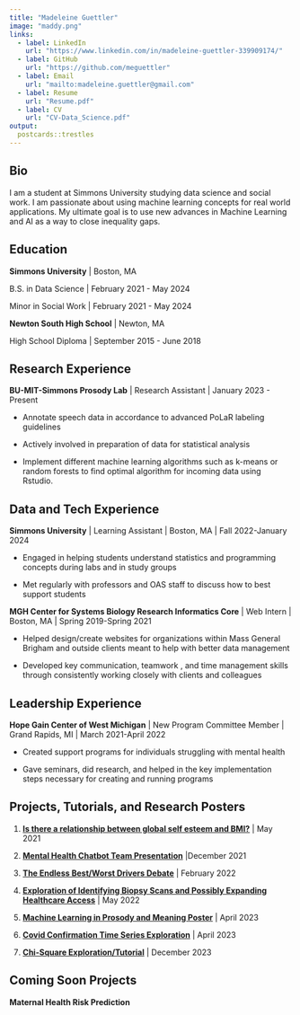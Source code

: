 ```yaml
---
title: "Madeleine Guettler"
image: "maddy.png"
links:
  - label: LinkedIn
    url: "https://www.linkedin.com/in/madeleine-guettler-339909174/"
  - label: GitHub
    url: "https://github.com/meguettler"
  - label: Email
    url: "mailto:madeleine.guettler@gmail.com"
  - label: Resume
    url: "Resume.pdf"
  - label: CV
    url: "CV-Data_Science.pdf"
output:
  postcards::trestles
---
```


## Bio

I am a student at Simmons University studying data science and social work. I am passionate about using machine learning concepts for real world applications. My ultimate goal is to use new advances in Machine Learning and AI as a way to close inequality gaps.

## Education

**Simmons University** \| Boston, MA

B.S. in Data Science \| February 2021 - May 2024

Minor in Social Work \| February 2021 - May 2024

**Newton South High School** \| Newton, MA

High School Diploma \| September 2015 - June 2018

## Research Experience

**BU-MIT-Simmons Prosody Lab** \| Research Assistant \| January 2023 - Present

-   Annotate speech data in accordance to advanced PoLaR labeling guidelines

-   Actively involved in preparation of data for statistical analysis

-   Implement different machine learning algorithms such as k-means or random forests to find optimal algorithm for incoming data using Rstudio.

## Data and Tech Experience

**Simmons University** \| Learning Assistant \| Boston, MA \| Fall 2022-January 2024

-   Engaged in helping students understand statistics and programming concepts during labs and in study groups

-   Met regularly with professors and OAS staff to discuss how to best support students

**MGH Center for Systems Biology Research Informatics Core** \| Web Intern \| Boston, MA \| Spring 2019-Spring 2021

-   Helped design/create websites for organizations within Mass General Brigham and outside clients meant to help with better data management

-   Developed key communication, teamwork , and time management skills through consistently working closely with clients and colleagues

## Leadership Experience

**Hope Gain Center of West Michigan** \| New Program Committee Member \| Grand Rapids, MI \| March 2021-April 2022

-   Created support programs for individuals struggling with mental health

-   Gave seminars, did research, and helped in the key implementation steps necessary for creating and running programs

## Projects, Tutorials, and Research Posters

1. [**Is there a relationship between global self esteem and BMI?**](Final_Project_Submission copy.html) | May 2021

2. [**Mental Health Chatbot Team Presentation**](MentalHealth_chatbot_presentation.pdf) |December 2021

3.  [**The Endless Best/Worst Drivers Debate**](Project1%20copy.html) | February 2022

4. [**Exploration of Identifying Biopsy Scans and Possibly Expanding Healthcare Access**](project4 copy.html) | May 2022

5. [**Machine Learning in Prosody and Meaning Poster**](Prosody Poster Outline.pdf) | April 2023 

6. [**Covid Confirmation Time Series Exploration**](Covid_Final_Project.html) | April 2023

7. [**Chi-Square Exploration/Tutorial**](Final_Project_AnswerKey.html) | December 2023

## Coming Soon Projects 
**Maternal Health Risk Prediction**




